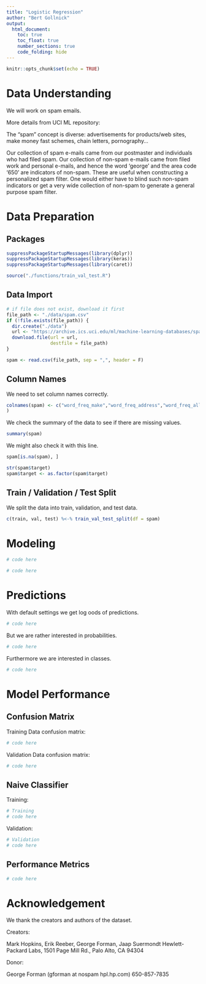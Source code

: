 ```yaml
---
title: "Logistic Regression"
author: "Bert Gollnick"
output: 
  html_document:
    toc: true
    toc_float: true
    number_sections: true
    code_folding: hide
---
```


```r
knitr::opts_chunk$set(echo = TRUE)
```

# Data Understanding

We will work on spam emails.

More details from UCI ML repository:

The "spam" concept is diverse: advertisements for products/web sites, make money fast schemes, chain letters, pornography... 

Our collection of spam e-mails came from our postmaster and individuals who had filed spam. Our collection of non-spam e-mails came from filed work and personal e-mails, and hence the word 'george' and the area code '650' are indicators of non-spam. These are useful when constructing a personalized spam filter. One would either have to blind such non-spam indicators or get a very wide collection of non-spam to generate a general purpose spam filter. 

# Data Preparation

## Packages

```r
suppressPackageStartupMessages(library(dplyr))
suppressPackageStartupMessages(library(keras))
suppressPackageStartupMessages(library(caret))

source("./functions/train_val_test.R")
```

## Data Import

```r
# if file does not exist, download it first
file_path <- "./data/spam.csv"
if (!file.exists(file_path)) {
  dir.create("./data")
  url <- "https://archive.ics.uci.edu/ml/machine-learning-databases/spambase/spambase.data"
  download.file(url = url, 
                destfile = file_path)
}

spam <- read.csv(file_path, sep = ",", header = F)
```


## Column Names

We need to set column names correctly.

```r
colnames(spam) <- c("word_freq_make","word_freq_address","word_freq_all","word_freq_3d","word_freq_our","word_freq_over","word_freq_remove","word_freq_internet","word_freq_order","word_freq_mail","word_freq_receive","word_freq_will","word_freq_people","word_freq_report","word_freq_addresses","word_freq_free","word_freq_business","word_freq_email","word_freq_you","word_freq_credit","word_freq_your","word_freq_font","word_freq_000","word_freq_money","word_freq_hp","word_freq_hpl","word_freq_george","word_freq_650","word_freq_lab","word_freq_labs","word_freq_telnet","word_freq_857","word_freq_data","word_freq_415","word_freq_85","word_freq_technology","word_freq_1999","word_freq_parts","word_freq_pm","word_freq_direct","word_freq_cs","word_freq_meeting","word_freq_original","word_freq_project","word_freq_re","word_freq_edu","word_freq_table","word_freq_conference","char_freq_;","char_freq_(","char_freq_[","char_freq_!","char_freq_$","char_freq_#","capital_run_length_average","capital_run_length_longest","capital_run_length_total", "target" 
)
```

We check the summary of the data to see if there are missing values.

```r
summary(spam)
```

We might also check it with this line.

```r
spam[is.na(spam), ]
```

```r
str(spam$target)
spam$target <- as.factor(spam$target)
```


## Train / Validation / Test Split

We split the data into train, validation, and test data.

```r
c(train, val, test) %<-% train_val_test_split(df = spam)
```


# Modeling 

```r
# code here
```

```r
# code here
```

# Predictions

With default settings we get log oods of predictions.

```r
# code here
```

But we are rather interested in probabilities.

```r
# code here
```

Furthermore we are interested in classes.

```r
# code here
```

# Model Performance

## Confusion Matrix

Training Data confusion matrix:

```r
# code here
```


Validation Data confusion matrix:

```r
# code here
```

## Naive Classifier

Training:

```r
# Training
# code here
```

Validation:

```r
# Validation
# code here
```


## Performance Metrics


```r
# code here
```

# Acknowledgement

We thank the creators and authors of the dataset.

Creators: 

Mark Hopkins, Erik Reeber, George Forman, Jaap Suermondt 
Hewlett-Packard Labs, 1501 Page Mill Rd., Palo Alto, CA 94304 

Donor: 

George Forman (gforman at nospam hpl.hp.com) 650-857-7835

